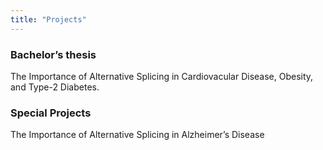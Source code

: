 ```yaml
---
title: "Projects"
---
```


### Bachelor's thesis
The Importance of Alternative Splicing in Cardiovacular Disease, Obesity, and Type-2 Diabetes.

### Special Projects
The Importance of Alternative Splicing in Alzheimer's Disease